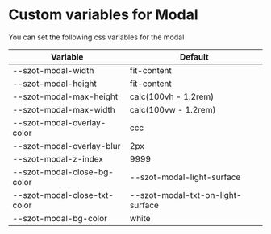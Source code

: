 
<Meta title="Components/Modal/Custom" />

# Custom variables for Modal

You can set the following css variables for the modal

| Variable                     | Default                           |
| ---------------------------- | --------------------------------- |
| --szot-modal-width           | fit-content                       |
| --szot-modal-height          | fit-content                       |
| --szot-modal-max-height      | calc(100vh - 1.2rem)              |
| --szot-modal-max-width       | calc(100vw - 1.2rem)              |
| --szot-modal-overlay-color   | ccc                               |
| --szot-modal-overlay-blur    | 2px                               |
| --szot-modal-z-index         | 9999                              |
| --szot-modal-close-bg-color  | --szot-modal-light-surface        |
| --szot-modal-close-txt-color | --szot-modal-txt-on-light-surface |
| --szot-modal-bg-color        | white                             |
